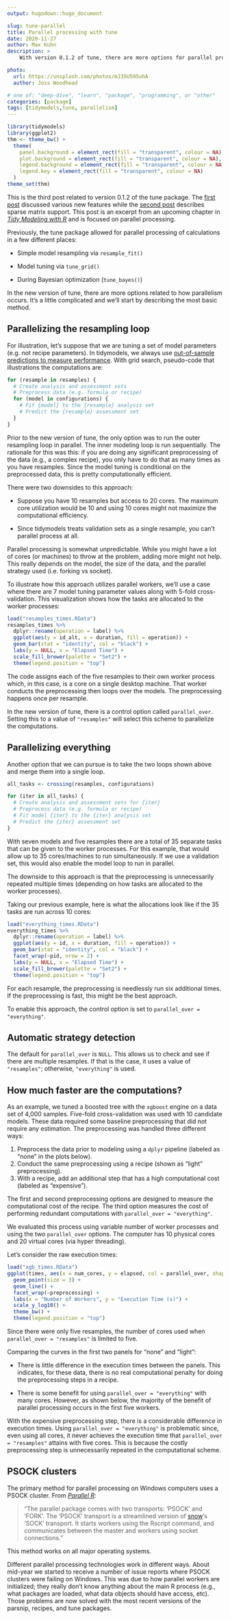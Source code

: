 ```yaml
---
output: hugodown::hugo_document

slug: tune-parallel
title: Parallel processing with tune 
date: 2020-11-27
author: Max Kuhn
description: >
    With version 0.1.2 of tune, there are more options for parallel processing.  

photo:
  url: https://unsplash.com/photos/mJ35U595uhA
  author: Joss Woodhead

# one of: "deep-dive", "learn", "package", "programming", or "other"
categories: [package] 
tags: [tidymodels,tune, parallelism]
---
```


```r
library(tidymodels)
library(ggplot2)
thm <- theme_bw() +
  theme(
    panel.background = element_rect(fill = "transparent", colour = NA),
    plot.background = element_rect(fill = "transparent", colour = NA),
    legend.background = element_rect(fill = "transparent", colour = NA),
    legend.key = element_rect(fill = "transparent", colour = NA)
  )
theme_set(thm)
```

<!--
TODO:
* [ ] Pick category and tags (see existing with `post_tags()`)
* [ ] Find photo & update yaml metadata
* [ ] Create `thumbnail-sq.jpg`; height and width should be equal
* [ ] Create `thumbnail-wd.jpg`; width should be >5x height
* [ ] `hugodown::use_tidy_thumbnail()`
* [ ] Add intro sentence
* [ ] `use_tidy_thanks()`
-->
This is the third post related to version 0.1.2 of the tune package. The [first post](https://www.tidyverse.org/blog/2020/11/tune-0-1-2/) discussed various new features while the [second post](https://www.tidyverse.org/blog/2020/11/tidymodels-sparse-support/) describes sparse matrix support. This post is an excerpt from an upcoming chapter in [_Tidy Modeling with R_](https://www.tmwr.org/) and is focused on parallel processing. 

Previously, the tune package allowed for parallel processing of calculations in a few different places: 

* Simple model resampling via `resample_fit()`

* Model tuning via `tune_grid()`

* During Bayesian optimization (`tune_bayes()`)

In the new version of tune, there are more options related to how parallelism occurs. It's a little complicated and we'll start by describing the most basic method. 

## Parallelizing the resampling loop

For illustration, let's suppose that we are tuning a set of model parameters (e.g. not recipe parameters). In tidymodels, we always use [out-of-sample predictions to measure performance](https://www.tmwr.org/resampling.html). With grid search, pseudo-code that illustrations the computations are: 

```r
for (resample in resamples) {
  # Create analysis and assessment sets
  # Preprocess data (e.g. formula or recipe)
  for (model in configurations) {
    # Fit {model} to the {resample} analysis set
    # Predict the {resample} assessment set
  }
}
```

Prior to the new version of tune, the only option was to run the outer resampling loop in parallel. The inner modeling loop is run sequentially. The rationale for this was this: if you are doing any significant preprocessing of the data (e.g., a complex recipe), you only have to do that as many times as you have resamples. Since the model tuning is conditional on the preprocessed data, this is pretty computationally efficient. 

There were two downsides to this approach: 

 * Suppose you have 10 resamples but access to 20 cores. The maximum core utilization would be 10 and using 10 cores might not maximize the computational efficiency.

 * Since tidymodels treats validation sets as a single resample, you can't parallel process at all. 

Parallel processing is somewhat unpredictable. While you might have a lot of cores (or machines) to throw at the problem, adding more might not help. This really depends on the model, the size of the data, and the parallel strategy used (i.e. forking vs socket). 

To illustrate how this approach utilizes parallel workers, we'll use a case where there are 7 model tuning parameter values along with 5-fold cross-validation. This visualization shows how the tasks are allocated to the worker processes:

```r
load("resamples_times.RData")
resamples_times %>%
  dplyr::rename(operation = label) %>%
  ggplot(aes(y = id_alt, x = duration, fill = operation)) +
  geom_bar(stat = "identity", col = "black") +
  labs(y = NULL, x = "Elapsed Time") +
  scale_fill_brewer(palette = "Set2") +
  theme(legend.position = "top")
```

The code assigns each of the five resamples to their own worker process which, in this case, is a core on a single desktop machine. That worker conducts the preprocessing then loops over the models. The preprocessing happens once per resample. 

In the new version of tune, there is a control option called `parallel_over`. Setting this to a value of `"resamples"` will select this scheme to parallelize the computations. 


## Parallelizing everything

Another option that we can pursue is to take the two loops shown above and merge them into a single loop. 

```r
all_tasks <- crossing(resamples, configurations)

for (iter in all_tasks) {
  # Create analysis and assessment sets for {iter}
  # Preprocess data (e.g. formula or recipe)
  # Fit model {iter} to the {iter} analysis set
  # Predict the {iter} assessment set
}
```

With seven models and five resamples there are a total of 35 separate tasks that can be given to the worker processes. For this example, that would allow up to 35 cores/machines to run simultaneously. If we use a validation set, this would also enable the model loop to run in parallel. 

The downside to this approach is that the preprocessing is unnecessarily repeated multiple times (depending on how tasks are allocated to the worker processes). 

Taking our previous example, here is what the allocations look like if the 35 tasks are run across 10 cores: 

```r
load("everything_times.RData")
everything_times %>%
  dplyr::rename(operation = label) %>%
  ggplot(aes(y = id, x = duration, fill = operation)) +
  geom_bar(stat = "identity", col = "black") +
  facet_wrap(~pid, nrow = 2) +
  labs(y = NULL, x = "Elapsed Time") +
  scale_fill_brewer(palette = "Set2") +
  theme(legend.position = "top")
```

For each resample, the preprocessing is needlessly run six additional times. If the preprocessing is fast, this might be the best approach. 

To enable this approach, the control option is set to `parallel_over = "everything"`. 

## Automatic strategy detection

The default for `parallel_over` is `NULL`. This allows us to check and see if there are multiple resamples. If that is the case, it uses a value of `"resamples"`; otherwise, `"everything"` is used. 

## How much faster are the computations? 

As an example, we tuned a boosted tree with the `xgboost` engine on a data set of 4,000 samples. Five-fold cross-validation was used with 10 candidate models. These data required some baseline preprocessing that did not require any estimation. The preprocessing was handled three different ways:

1. Preprocess the data prior to modeling using a `dplyr` pipeline (labeled as "none" in the plots below).
2. Conduct the same preprocessing using a recipe (shown as "light" preprocessing).
3. With a recipe, add an additional step that has a high computational cost (labeled as "expensive"). 

The first and second preprocessing options are designed to measure the computational cost of the recipe. The third option measures the cost of performing redundant computations with `parallel_over = "everything"`. 

We evaluated this process using variable number of worker processes and using the two `parallel_over` options. The computer has 10 physical cores and 20 virtual cores (via hyper threading). 

Let's consider the raw execution times:

```r
load("xgb_times.RData")
ggplot(times, aes(x = num_cores, y = elapsed, col = parallel_over, shape = parallel_over)) +
  geom_point(size = 3) +
  geom_line() +
  facet_wrap(~preprocessing) +
  labs(x = "Number of Workers", y = "Execution Time (s)") +
  scale_y_log10() +
  theme_bw() +
  theme(legend.position = "top")
```

Since there were only five resamples, the number of cores used when `parallel_over = "resamples"` is limited to five. 

Comparing the curves in the first two panels for "none" and "light": 

* There is little difference in the execution times between the panels. This indicates, for these data, there is no real computational penalty for doing the preprocessing steps in a recipe. 

* There is some benefit for using `parallel_over = "everything"` with many cores. However, as shown below, the majority of the benefit of parallel processing occurs in the first five workers.

With the expensive preprocessing step, there is a considerable difference in execution times. Using `parallel_over = "everything"` is problematic since, even using all cores, it never achieves the execution time that `parallel_over = "resamples"` attains with five cores. This is because the costly preprocessing step is unnecessarily repeated in the computational scheme. 

## PSOCK clusters

The primary method for parallel processing on Windows computers uses a PSOCK cluster. From [_Parallel R_](https://www.oreilly.com/library/view/parallel-r/9781449317850/): 

> "The parallel package comes with two transports: 'PSOCK' and 'FORK'. The 'PSOCK' transport is a streamlined version of [snow](https://biostats.bepress.com/uwbiostat/paper193/)'s 'SOCK' transport. It starts workers using the Rscript command, and communicates between the master and workers using socket connections."

This method works on all major operating systems. 

Different parallel processing technologies work in different ways. About mid-year we started to receive a number of issue reports where PSOCK clusters were failing on Windows. This was due to how parallel workers are initialized; they really don't know anything about the main R process (e.g., what packages are loaded, what data objects should have access, etc). Those problems are now solved with the most recent versions of the parsnip, recipes, and tune packages. 
